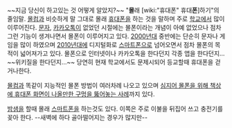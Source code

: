 ~~지금 당신이 하고있는 것 어떻게 알았지?~~
"'''몰'''래 [wiki:"휴대폰" 휴대'''폰''']하기"의 줄임말. [[몰컴]]과 비슷하게 말 그대로 몰래 [[휴대폰]]을 하는 것을 말하며 주로 [[학교]]에서 많이 이루어진다. [[문자]], [[카카오톡]]이 없었던 시절에는 몰폰이라는 개념이 아예 없었으나 점차 그런 기능이 생겨나면서 몰폰이 이루어지고 있다. [[2000년대]] 중반에는 단순히 문자나 게임을 많이 하였으며 [[2010년대]]에 디지털화로 [[스마트폰]]으로 넘어오면서 점차 몰폰의 목적이 넓어져가고 있다. 몰폰으로 인터넷이나 카카오톡을 한다던지 각종 앱을 한다던지... ~~위키질을 한다던지...~~ 당연히 현재 학교에서도 문제시되어 등교할때 휴대폰을 걷거나한다.

[[몰컴]]과 똑같이 지능적인 몰폰 방법이 여러차례 나오고 있으며 [http://blog.daum.net/googood1/13212552 심지어 몰폰을 위해 책상에 휴대폰 화면이 나올만한 구멍을 뚫어놓는 사례]까지 있다.

[[밤샘]]을 할때 몰래 [[스마트폰]]을 하는것도 있다. 이쪽은 주로 이불을 뒤집어 쓰고 충전기를 꽂아 한다. --새벽에 하다 골아떨어지는 경우가 많지만--
